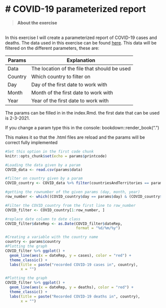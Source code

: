 
# COVID-19 parameterized report{-}
================================================================================

>__About the exercise__

<br> 
In this exercise I will create a parameterized report of COVID-19 cases and deaths. The data used in this exercise can be found [here](https://www.ecdc.europa.eu/en/publications-data/data-daily-new-cases-covid-19-eueea-country). This data will be filtered on the different parameters, these are: 

Params | Explanation
------------- | ------------- 
Data | The location of the file that should be used
Country | Which country to filter on
Day | Day of the first date to work with
Month | Month of the first date to work with
Year | Year of the first date to work with

The params can be filled in in the index.Rmd. the first date that can be used is 2-3-2021. 

If you change a param type this in the console: bookdown::render_book(".")

This makes it so that the .html files are reload and the params will be correct fully implemented


```{r loading and manipulating the data}
#Set this option in the first code chunk
knitr::opts_chunk$set(echo = params$printcode)

#Loading the data given by a param 
COVID_data <- read.csv(params$data)

#filter on country given by a param
COVID_country <- COVID_data %>% filter(countriesAndTerritories == params$country)

#getting the rownumber of the given params (day, month, year)
row_number <- which((COVID_country$day == params$day) & (COVID_country$month == params$month) & (COVID_country$year == params$year))

#Filter the COVID_country from the first line to row_number
COVID_filter <- COVID_country[1:row_number, ]

#replace date column to date class
COVID_filter$dateRep <- as.Date(COVID_filter$dateRep,
                                format = "%d/%m/%y")
```

```{r covid cases}
#Creating a variable with the country name
country <- params$country
#Plotting the graph
COVID_filter %>% ggplot() +
  geom_line(aes(x = dateRep, y = cases), color = "red") +
  theme_classic() +
  labs(title = paste("recorded COVID-19 cases in", country),
       x = "")
```

```{r covid deaths}
#Plotting the graph
COVID_filter %>% ggplot() +
  geom_line(aes(x = dateRep, y = deaths), color = "red") +
  theme_classic() +
  labs(title = paste("Recorded COVID-19 deaths in", country),
       x = "")
```
